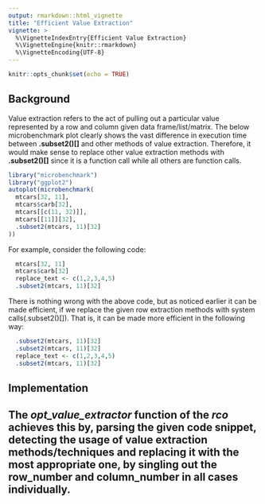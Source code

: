 ```yaml
---
output: rmarkdown::html_vignette
title: "Efficient Value Extraction"
vignette: >
  %\VignetteIndexEntry{Efficient Value Extraction}
  %\VignetteEngine{knitr::rmarkdown}
  %\VignetteEncoding{UTF-8}
---
```


```r
knitr::opts_chunk$set(echo = TRUE)
```

## Background

Value extraction refers to the act of pulling out a particular value represented by a row and column given data frame/list/matrix. The below microbenchmark plot clearly shows the vast difference in execution time between **.subset2()[]** and other methods of value extraction. Therefore, it would make sense to replace other value extraction methods with **.subset2()[]** since it is a function call while all others are function calls.

```r
library("microbenchmark")
library("ggplot2")
autoplot(microbenchmark(
  mtcars[32, 11],
  mtcars$carb[32],
  mtcars[[c(11, 32)]],
  mtcars[[11]][32],
  .subset2(mtcars, 11)[32]
))
```

For example, consider the following code:

```r
  mtcars[32, 11]
  mtcars$carb[32]
  replace_text <- c(1,2,3,4,5)
  .subset2(mtcars, 11)[32]
```

There is nothing wrong with the above code, but as noticed earlier it can be made efficient, if we replace the given row extraction methods with system calls(.subset2()[]). That is, it can be made more efficient in the following way:

```r
  .subset2(mtcars, 11)[32]
  .subset2(mtcars, 11)[32]
  replace_text <- c(1,2,3,4,5)
  .subset2(mtcars, 11)[32]
```

## Implementation

The *opt_value_extractor* function of the *rco* achieves this by, parsing the given code snippet, detecting the usage of value extraction methods/techniques and replacing it with the most appropriate one, by singling out the row_number and column_number in all cases individually.
---
